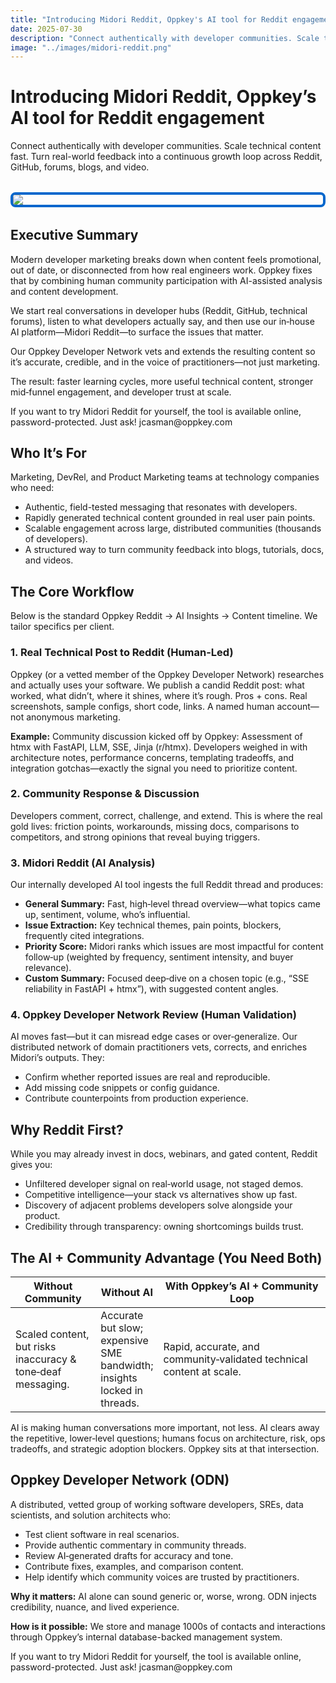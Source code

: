 ```yaml
---
title: "Introducing Midori Reddit, Oppkey's AI tool for Reddit engagement"
date: 2025-07-30
description: "Connect authentically with developer communities. Scale technical content fast. Turn real-world feedback into a continuous growth loop across Reddit, GitHub, forums, blogs, and video."
image: "../images/midori-reddit.png"
---
```


# Introducing Midori Reddit, Oppkey's AI tool for Reddit engagement

Connect authentically with developer communities. Scale technical content fast. Turn real-world feedback into a continuous growth loop across Reddit, GitHub, forums, blogs, and video.

![](../images/midori-reddit.png){.midori-image}

<style>
.midori-image {
  border: 4px solid #0066cc;
  border-radius: 8px;
  display: block;
  margin: 2rem auto;
}
</style>

## Executive Summary

Modern developer marketing breaks down when content feels promotional, out of date, or disconnected from how real engineers work. Oppkey fixes that by combining human community participation with AI-assisted analysis and content development. 

We start real conversations in developer hubs (Reddit, GitHub, technical forums), listen to what developers actually say, and then use our in‑house AI platform—Midori Reddit—to surface the issues that matter. 

Our Oppkey Developer Network vets and extends the resulting content so it's accurate, credible, and in the voice of practitioners—not just marketing.

The result: faster learning cycles, more useful technical content, stronger mid‑funnel engagement, and developer trust at scale.

If you want to try Midori Reddit for yourself, the tool is available online, password-protected. Just ask! jcasman@oppkey.com

## Who It's For

Marketing, DevRel, and Product Marketing teams at technology companies who need:

- Authentic, field-tested messaging that resonates with developers.
- Rapidly generated technical content grounded in real user pain points.
- Scalable engagement across large, distributed communities (thousands of developers).
- A structured way to turn community feedback into blogs, tutorials, docs, and videos.

## The Core Workflow

Below is the standard Oppkey Reddit → AI Insights → Content timeline. We tailor specifics per client.

### 1. Real Technical Post to Reddit (Human-Led)

Oppkey (or a vetted member of the Oppkey Developer Network) researches and actually uses your software. We publish a candid Reddit post: what worked, what didn't, where it shines, where it's rough. Pros + cons. Real screenshots, sample configs, short code, links. A named human account—not anonymous marketing.

**Example:** Community discussion kicked off by Oppkey: Assessment of htmx with FastAPI, LLM, SSE, Jinja (r/htmx). Developers weighed in with architecture notes, performance concerns, templating tradeoffs, and integration gotchas—exactly the signal you need to prioritize content. 

### 2. Community Response & Discussion

Developers comment, correct, challenge, and extend. This is where the real gold lives: friction points, workarounds, missing docs, comparisons to competitors, and strong opinions that reveal buying triggers.

### 3. Midori Reddit (AI Analysis)

Our internally developed AI tool ingests the full Reddit thread and produces:

- **General Summary:** Fast, high‑level thread overview—what topics came up, sentiment, volume, who's influential.
- **Issue Extraction:** Key technical themes, pain points, blockers, frequently cited integrations.
- **Priority Score:** Midori ranks which issues are most impactful for content follow‑up (weighted by frequency, sentiment intensity, and buyer relevance).
- **Custom Summary:** Focused deep‑dive on a chosen topic (e.g., "SSE reliability in FastAPI + htmx"), with suggested content angles.

### 4. Oppkey Developer Network Review (Human Validation)

AI moves fast—but it can misread edge cases or over‑generalize. Our distributed network of domain practitioners vets, corrects, and enriches Midori's outputs. They:

- Confirm whether reported issues are real and reproducible.
- Add missing code snippets or config guidance.
- Contribute counterpoints from production experience.

## Why Reddit First?

While you may already invest in docs, webinars, and gated content, Reddit gives you:

- Unfiltered developer signal on real‑world usage, not staged demos.
- Competitive intelligence—your stack vs alternatives show up fast.
- Discovery of adjacent problems developers solve alongside your product.
- Credibility through transparency: owning shortcomings builds trust.

## The AI + Community Advantage (You Need Both)

| Without Community | Without AI | With Oppkey's AI + Community Loop |
|------------------|------------|-----------------------------------|
| Scaled content, but risks inaccuracy & tone‑deaf messaging. | Accurate but slow; expensive SME bandwidth; insights locked in threads. | Rapid, accurate, and community‑validated technical content at scale. |

AI is making human conversations more important, not less. AI clears away the repetitive, lower‑level questions; humans focus on architecture, risk, ops tradeoffs, and strategic adoption blockers. Oppkey sits at that intersection.

## Oppkey Developer Network (ODN)

A distributed, vetted group of working software developers, SREs, data scientists, and solution architects who:

- Test client software in real scenarios.
- Provide authentic commentary in community threads.
- Review AI‑generated drafts for accuracy and tone.
- Contribute fixes, examples, and comparison content.
- Help identify which community voices are trusted by practitioners.

**Why it matters:** AI alone can sound generic or, worse, wrong. ODN injects credibility, nuance, and lived experience.

**How is it possible:** We store and manage 1000s of contacts and interactions through Oppkey's internal database-backed management system.

If you want to try Midori Reddit for yourself, the tool is available online, password-protected. Just ask! jcasman@oppkey.com 